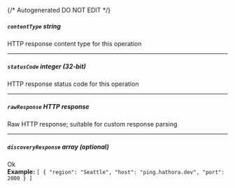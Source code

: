 {/* Autogenerated DO NOT EDIT  */}
##### `contentType` _string_
HTTP response content type for this operation

---
##### `statusCode` _integer (32-bit)_
HTTP response status code for this operation

---
##### `rawResponse` _HTTP response_
Raw HTTP response; suitable for custom response parsing

---
##### `discoveryResponse` _array (optional)_
Ok
<br/>
**Example:** `[
{
"region": "Seattle",
"host": "ping.hathora.dev",
"port": 2000
}
]`


